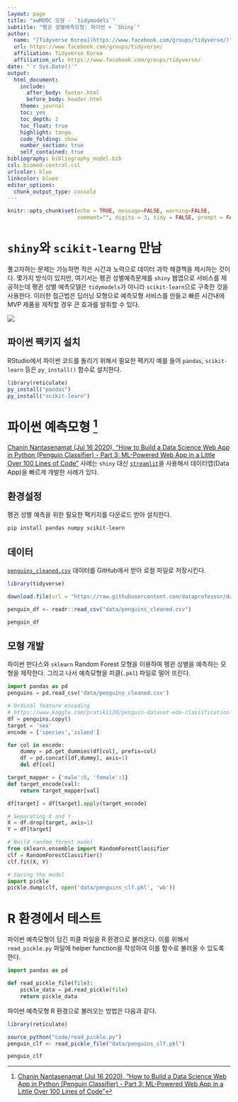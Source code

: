 ```yaml
---
layout: page
title: "xwMOOC 모형 - `tidymodels`"
subtitle: "펭귄 성별예측모형: 파이썬 + `Shiny`"
author:
  name: "[Tidyverse Korea](https://www.facebook.com/groups/tidyverse/)"
  url: https://www.facebook.com/groups/tidyverse/
  affiliation: Tidyverse Korea
  affiliation_url: https://www.facebook.com/groups/tidyverse/
date: "`r Sys.Date()`"
output:
  html_document: 
    include:
      after_body: footer.html
      before_body: header.html
    theme: journal
    toc: yes
    toc_depth: 2
    toc_float: true
    highlight: tango
    code_folding: show
    number_section: true
    self_contained: true
bibliography: bibliography_model.bib
csl: biomed-central.csl
urlcolor: blue
linkcolor: bluee
editor_options: 
  chunk_output_type: console
---
```

 
``` r
knitr::opts_chunk$set(echo = TRUE, message=FALSE, warning=FALSE,
                      comment="", digits = 3, tidy = FALSE, prompt = FALSE, fig.align = 'center')
```

# `shiny`와 `scikit-learng` 만남 {#meet-shiny-scikit-learn}

풀고자하는 문제는 가능하면 적은 시간과 노력으로 데이터 과학 해결책을 제시하는 것이다. 몇가지 방식이 있지만, 여기서는 펭귄 성별예측문제를 `shiny` 웹앱으로 서비스를 제공하는데 펭귄 성별 예측모델은 `tidymodels`가 아니라 `scikit-learn`으로 구축한 것을 사용한다. 이러한 접근법은 딥러닝 모형으로 예측모형 서비스를 만들고 빠른 시간내에 MVP 제품을 제작할 경우 큰 효과를 발휘할 수 있다.

![](fig/penguin-python-shiny.png)

## 파이썬 팩키지 설치 {#install-python-pkg}

RStudio에서 파이썬 코드를 돌리기 위해서 필요한 팩키지 예를 들어 `pandas`, `scikit-learn` 등은 `py_install()` 함수로 설치한다.

```r
library(reticulate)
py_install("pandas")
py_install("scikit-learn")
```


# 파이썬 예측모형 [^build-penguin-model] {#build-python-model}

[^build-penguin-model]: [Chanin Nantasenamat (Jul 16 2020), "How to Build a Data Science Web App in Python (Penguin Classifier) - Part 3: ML-Powered Web App in a Little Over 100 Lines of Code"](https://towardsdatascience.com/how-to-build-a-data-science-web-app-in-python-penguin-classifier-2f101ac389f3)

[Chanin Nantasenamat (Jul 16 2020), "How to Build a Data Science Web App in Python (Penguin Classifier) - Part 3: ML-Powered Web App in a Little Over 100 Lines of Code"](https://towardsdatascience.com/how-to-build-a-data-science-web-app-in-python-penguin-classifier-2f101ac389f3) 사례는 `shiny` 대신 [`streamlit`](https://www.streamlit.io/)을 사용해서 데이터앱(Data App)을 빠르게 개발한 사례가 있다.

[](fig/penguin_prediction_app.png)


## 환경설정 {#build-python-model-env}

펭귄 성별 예측을 위한 필요한 팩키지를 다운로드 받아 설치한다.

```bash
pip install pandas numpy scikit-learn
```

## 데이터 {#build-python-model-data}

[`penguins_cleaned.csv`](https://github.com/dataprofessor/data/blob/master/penguins_cleaned.csv) 데이터를 GitHub에서 받아 로컬 파일로 저장시킨다.

```r
library(tidyverse)

download.file(url = "https://raw.githubusercontent.com/dataprofessor/data/master/penguins_cleaned.csv", destfile = "data/penguins_cleaned.csv")

penguin_df <- readr::read_csv("data/penguins_cleaned.csv")

penguin_df
```

## 모형 개발 {#build-python-model-build-model}

파이썬 판다스와 `sklearn` Random Forest 모형을 이용하여 펭귄 성별을 예측하는 모형을 제작한다. 그리고 나서 예측모형을 피클(`.pkl`) 파일로 떨어 뜨린다.

```python
import pandas as pd
penguins = pd.read_csv('data/penguins_cleaned.csv')

# Ordinal feature encoding
# https://www.kaggle.com/pratik1120/penguin-dataset-eda-classification-and-clustering
df = penguins.copy()
target = 'sex'
encode = ['species','island']

for col in encode:
    dummy = pd.get_dummies(df[col], prefix=col)
    df = pd.concat([df,dummy], axis=1)
    del df[col]

target_mapper = {'male':0, 'female':1}
def target_encode(val):
    return target_mapper[val]

df[target] = df[target].apply(target_encode)

# Separating X and Y
X = df.drop(target, axis=1)
Y = df[target]

# Build random forest model
from sklearn.ensemble import RandomForestClassifier
clf = RandomForestClassifier()
clf.fit(X, Y)

# Saving the model
import pickle
pickle.dump(clf, open('data/penguins_clf.pkl', 'wb'))
```


# R 환경에서 테스트 {#build-python-model-test}

파이썬 예측모형이 담긴 피클 파일을 R 환경으로 불러온다. 이를 위해서 `read_pickle.py` 파일에 helper function을 작성하여 이를 함수로 불러올 수 있도록 한다.

```python
import pandas as pd

def read_pickle_file(file):
    pickle_data = pd.read_pickle(file)
    return pickle_data
```

파이썬 예측모형 R 환경으로 불러오는 방법은 다음과 같다.

```r
library(reticulate)

source_python("code/read_pickle.py")
penguin_clf <- read_pickle_file("data/penguins_clf.pkl")

penguin_clf
```

